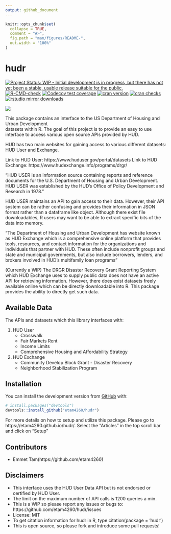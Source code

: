 ```yaml
---
output: github_document
---
```


<!-- README.md is generated from README.Rmd. Please edit that file -->

```r
knitr::opts_chunk$set(
  collapse = TRUE,
  comment = "#>",
  fig.path = "man/figures/README-",
  out.width = "100%"
)
```

# hudr
<!-- badges: start -->
[![Project Status: WIP - Initial development is in progress, but there has not yet been a stable, usable release suitable for the public.](https://www.repostatus.org/badges/latest/wip.svg)](https://www.repostatus.org/#wip)
[![R-CMD-check](https://github.com/etam4260/hudr/workflows/R-CMD-check/badge.svg)](https://github.com/etam4260/hudr/actions)
[![Codecov test coverage](https://codecov.io/gh/etam4260/hudr/branch/main/graph/badge.svg)](https://codecov.io/gh/etam4260/hudr?branch=main)
[![cran version](https://www.r-pkg.org/badges/version/hudr)](https://cran.r-project.org/package=hudr)
[![cran checks](https://cranchecks.info/badges/worst/hudr)](https://cranchecks.info/pkgs/hudr)
[![rstudio mirror downloads](https://cranlogs.r-pkg.org/badges/hudr?color=C9A115)](https://github.com/r-hub/cranlogs.app)
<!-- badges: end -->

![](https://github.com/etam4260/hudr/blob/main/man/figures/HUD.jpg?raw=true)

This package contains an interface to the US Department of Housing and Urban Development\
datasets within R. The goal of this project is to provide an easy to use interface
to access various open source APIs provided by HUD. 

HUD has two main websites for gaining access to various different datasets:
HUD User and Exchange.

Link to HUD User: https://www.huduser.gov/portal/datasets
Link to HUD Exchange: https://www.hudexchange.info/programs/drgr/

"HUD USER is an information source containing reports and reference documents for the U.S. Department of Housing and Urban Development. HUD USER was established by the HUD's Office of Policy Development and Research in 1978."

HUD USER maintains an API to gain access to their data. However, their API system can be rather confusing and provides their information in JSON format rather than a dataframe like object. Although there exist
file downloadables, R users may want to be able to extract specific bits of the data into memory.

"The Department of Housing and Urban Development has website known as HUD Exchange
which is a comprehensive online platform that provides tools, resources, and contact information for the organizations and individuals that partner with HUD. These often include nonprofit groups and state and municipal governments, but also include borrowers, lenders, and brokers involved in HUD’s multifamily loan programs"

(Currently a WIP) The DRGR Disaster Recovery Grant Reporting System which HUD Exchange uses
to supply public data does not have an active API for retrieving information. 
However, there does exist datasets freely available online which can be directly downloadable into R. This package provides the ability to directly get such data.


## Available Data

The APIs and datasets which this library interfaces with:

1) HUD User
    * Crosswalk
    * Fair Markets Rent
    * Income Limits
    * Comprehensive Housing and Affordability Strategy

2) HUD Exchange
    * Community Develop Block Grant - Disaster Recovery
    * Neighborhood Stabilization Program

    
## Installation

You can install the development version from [GitHub](https://github.com/) with:

``` r
# install.packages("devtools")
devtools::install_github("etam4260/hudr")
```

For more details on how to setup and utilize this package. Please go to
https://etam4260.github.io/hudr/. Select the "Articles" in the top scroll bar 
and click on "Setup"


## Contributors

* Emmet Tam(https://github.com/etam4260)


## Disclaimers

* This interface uses the HUD User Data API but is not endorsed or certified by HUD User.
* The limit on the maximum number of API calls is 1200 queries a min.
* This is a WIP so please report any issues or bugs to: https://github.com/etam4260/hudr/issues
* License: MIT
* To get citation information for hudr in R, type citation(package = 'hudr')
* This is open source, so please fork and introduce some pull requests!
